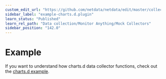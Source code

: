 ```yaml
---
custom_edit_url: "https://github.com/netdata/netdata/edit/master/collectors/charts.d.plugin/example/README.md"
sidebar_label: "example-charts.d.plugin"
learn_status: "Published"
learn_rel_path: "Data collection/Monitor Anything/Mock Collectors"
sidebar_position: "142.0"
---
```



# Example

If you want to understand how charts.d data collector functions, check out the [charts.d example](https://raw.githubusercontent.com/netdata/netdata/master/collectors/charts.d.plugin/example/example.chart.sh). 


